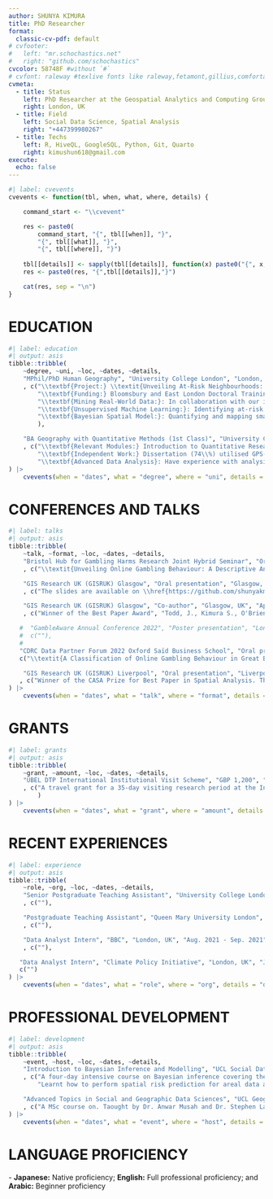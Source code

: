 ```yaml
---
author: SHUNYA KIMURA
title: PhD Researcher
format:
  classic-cv-pdf: default
# cvfooter:
#   left: "mr.schochastics.net"
#   right: "github.com/schochastics"
cvcolor: 58748F #without `#`
# cvfont: raleway #texlive fonts like raleway,fetamont,gillius,comfortaa
cvmeta:
  - title: Status
    left: PhD Researcher at the Geospatial Analytics and Computing Group, University College London
    right: London, UK
  - title: Field
    left: Social Data Science, Spatial Analysis
    right: "+447399980267"
  - title: Techs
    left: R, HiveQL, GoogleSQL, Python, Git, Quarto
    right: kimushun618@gmail.com
execute:
  echo: false
---
```


```r
#| label: cvevents
cvevents <- function(tbl, when, what, where, details) {

    command_start <- "\\cvevent"

    res <- paste0(
        command_start, "{", tbl[[when]], "}", 
        "{", tbl[[what]], "}",
        "{", tbl[[where]], "}")
    
    tbl[[details]] <- sapply(tbl[[details]], function(x) paste0("{", x, "}", collapse = ","))
    res <- paste0(res, "{",tbl[[details]],"}")

    cat(res, sep = "\n")
}
```

# EDUCATION

```r
#| label: education
#| output: asis
tibble::tribble(
    ~degree, ~uni, ~loc, ~dates, ~details,
    "MPhil/PhD Human Geography", "University College London", "London, UK", "Sep. 2021 - Present"
    , c("\\textbf{Project:} \\textit{Unveiling At-Risk Neighbourhoods: A Typology of Online Gambling Behavior in Great Britain Using Large-Scale Consumer Data}; supervised by Professor Paul Longley and Dr Justin Van Dijk",
        "\\textbf{Funding:} Bloomsbury and East London Doctoral Training Partnership (UBEL DTP) - Economic and Social Research Council (ESRC) Studentship; co-funded by GambleAware.",
        "\\textbf{Mining Real-World Data:}: In collaboration with our industry partner, I work with novel behavioral datasets distributed across their data warehouse system. External data linkages are conducted while adhering to appropriate procedures for information governance. [Technologies: BigQuery, Hive, GoogleSQL, HiveQL, R, GitLab, etc.]",
        "\\textbf{Unsupervised Machine Learning:}: Identifying at-risk social and geographic groups of customers using combination of dimensionality reduction and clustering methods. [Libraries: arrow, datatable, tidyr, stats, factoextra, motifcluster, sf, ggplot2, etc.]",
        "\\textbf{Bayesian Spatial Model:}: Quantifying and mapping small-area geographic patterns of risk, and assessing their relationships with potential risk factors. [Libraries: INLA, rstan, spdep, sf, ggplot2, etc.]"
        ),

    "BA Geography with Quantitative Methods (1st Class)", "University College London", "London, UK", "Sep. 2018 - Aug. 2021"
    , c("\\textbf{Relevant Modules:} Introduction to Quantitative Research Methods (73\\%), Geocomputation (68.5\\%), Data Analysis (74.5\\%), Mining Social and Geographic Datasets with Python (80.9\\%), etc..", 
        "\\textbf{Independent Work:} Dissertation (74\\%) utilised GPS-data analysis to empirically investigate the usage of a dockless e-bike share system in London. Several spatial and statistical analyses were conducted, including DBSCAN, KDE clustering, and multilevel negative binomial regression. This work was nominated for the 2021 Transport Geography Research Group Undergraduate Dissertation Prize.", 
        "\\textbf{Advanced Data Analysis}: Have experience with analysing randomised experiments, observational causal inference methods, quasi-experimental methods and with panel data methods.")
) |>
    cvevents(when = "dates", what = "degree", where = "uni", details = "details")
```

# CONFERENCES AND TALKS

```r
#| label: talks
#| output: asis
tibble::tribble(
    ~talk, ~format, ~loc, ~dates, ~details,
    "Bristol Hub for Gambling Harms Research Joint Hybrid Seminar", "Oral presentation", "Bristol, UK", "Mar. 2024"
    , c("\\textit{Unveiling Online Gambling Behaviour: A Descriptive Analysis of Consumer Data}. The recording and slides are available on \\href{https://github.com/shunyakmr/AC/tree/main/BRISTOL_SEMINAR_2024}{the github link}."),

    "GIS Research UK (GISRUK) Glasgow", "Oral presentation", "Glasgow, UK", "Apr. 2023"
    , c("The slides are available on \\href{https://github.com/shunyakmr/AC/tree/main/GISRUK_2023}{the github link}.", "Kimura, S., Van Dijk, J.T., and Longley, P.A. \\textit{The Use of Consumer Data to Explore Geographic and Social Variations in Online Gambling}. Proceedings of the 31st Conference of GIS Research UK (GISRUK). Glasgow: University of Glasgow. doi: 10.5281/zenodo.7828456."),

    "GIS Research UK (GISRUK) Glasgow", "Co-author", "Glasgow, UK", "Apr. 2023"
    , c("Winner of the Best Paper Award", "Todd, J., Kimura S., O'Brien, O., and Cheshire, J. \\textit{Dominant Trip Purposes within a Dockless Bicycle Sharing System in London}. Proceedings of the 31st Conference of GIS Research UK (GISRUK), Glasgow: University of Glasgow. doi: 10.5281/zenodo.7828473."),

   #  "GambleAware Annual Conference 2022", "Poster presentation", "London, UK", "Dec. 2022",
   #  c(""),
   #
   "CDRC Data Partner Forum 2022 Oxford Saïd Business School", "Oral presentation", "Oxford, UK", "Nov. 2022",
   c("\\textit{A Classification of Online Gambling Behaviour in Great Britain}. The slides are available on \\href{https://github.com/shunyakmr/AC/tree/main/CDRC_FORUM_2022}{the github link}."),

    "GIS Research UK (GISRUK) Liverpool", "Oral presentation", "Liverpool, UK", "Apr. 2022"
   , c("Winner of the CASA Prize for Best Paper in Spatial Analysis. The slides are available on \\href{https://github.com/shunyakmr/AC/tree/main/GISRUK_2022}{the github link}.", "Kimura, S., Longley, P. A., and Van Dijk, J.T. \\textit{Exploring the spatial disparities in gambling risk and vulnerability}. Proceedings of the 30th Conference of GIS Research UK (GISRUK). Liverpool: University of Liverpool. doi: 10.5281/zenodo.6407146.")
) |>
    cvevents(when = "dates", what = "talk", where = "format", details = "details")
```

# GRANTS

```r
#| label: grants
#| output: asis
tibble::tribble(
    ~grant, ~amount, ~loc, ~dates, ~details,
    "UBEL DTP International Institutional Visit Scheme", "GBP 1,200", "Kyoto, Japan", "Sep. 2021 - Present"
    , c("A travel grant for a 35-day visiting research period at the Institute of Disaster Mitigation for Urban Cultural Heritage, Ritsumeikan University at Kyoto, Japan. Invited by Professor Keiji Yano."
        )
) |>
    cvevents(when = "dates", what = "grant", where = "amount", details = "details")
```

# RECENT EXPERIENCES

```r
#| label: experience
#| output: asis
tibble::tribble(
    ~role, ~org, ~loc, ~dates, ~details,
    "Senior Postgraduate Teaching Assistant", "University College London", "London, UK", "Jan. 2022 – Apr. 2023"
    , c(""),

    "Postgraduate Teaching Assistant", "Queen Mary University London", "London, UK", "Nov. 2022 – Jan. 2023"
    , c(""),

    "Data Analyst Intern", "BBC", "London, UK", "Aug. 2021 - Sep. 2021"
    , c(""),

   "Data Analyst Intern", "Climate Policy Initiative", "London, UK", "Jun. 2020 - Jul. 2020",
   c("")
) |>
    cvevents(when = "dates", what = "role", where = "org", details = "details")
```

# PROFESSIONAL DEVELOPMENT

```r
#| label: development
#| output: asis
tibble::tribble(
    ~event, ~host, ~loc, ~dates, ~details,
    "Introduction to Bayesian Inference and Modelling", "UCL Social Data Institute", "London, UK", "Jul. 2023"
    , c("A four-day intensive course on Bayesian inference covering the basics of Bayesian inference using RStudio and Stan. Taught by Dr. Anwar Musah.",
        "Learnt how to perform spatial risk prediction for areal data as well as quantify levels of uncertainty using exceedance probabilities."),

    "Advanced Topics in Social and Geographic Data Sciences", "UCL Geography", "London, UK", "Apr. 2023"
    , c("A MSc course on. Taought by Dr. Anwar Musah and Dr. Stephen Law.")
) |>
    cvevents(when = "dates", what = "event", where = "host", details = "details")
```

# LANGUAGE PROFICIENCY

\-   **Japanese:** Native proficiency; **English:** Full professional proficiency; and **Arabic:** Beginner proficiency
